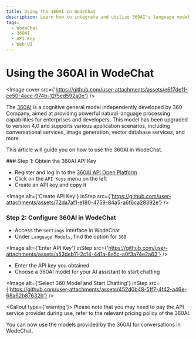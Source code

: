 ```yaml
---
title: Using the 360AI in WodeChat
description: Learn how to integrate and utilize 360AI's language model APIs in WodeChat.
tags:
  - WodeChat
  - 360AI
  - API Key
  - Web UI
---
```


# Using the 360AI in WodeChat

<Image cover src={'https://github.com/user-attachments/assets/e617def1-ce50-4acc-974b-12f5ed592a0e'} />

The [360AI](https://ai.360.com/) is a cognitive general model independently developed by 360 Company, aimed at providing powerful natural language processing capabilities for enterprises and developers. This model has been upgraded to version 4.0 and supports various application scenarios, including conversational services, image generation, vector database services, and more.

This article will guide you on how to use the 360AI in WodeChat.

<Steps>
  ### Step 1: Obtain the 360AI API Key

  - Register and log in to the [360AI API Open Platform](https://ai.360.com/platform/keys)
  - Click on the `API Keys` menu on the left
  - Create an API key and copy it

  <Image alt={'Create API Key'} inStep src={'https://github.com/user-attachments/assets/72da7af1-e180-4759-84a5-a6f6ca28392e'} />

  ### Step 2: Configure 360AI in WodeChat

  - Access the `Settings` interface in WodeChat
  - Under `Language Models`, find the option for `360`

  <Image alt={'Enter API Key'} inStep src={'https://github.com/user-attachments/assets/a53deb11-2c14-441a-8a5c-a0f3a74e2a63'} />

  - Enter the API key you obtained
  - Choose a 360AI model for your AI assistant to start chatting

  <Image alt={'Select 360 Model and Start Chatting'} inStep src={'https://github.com/user-attachments/assets/452d0b48-5ff7-4f42-a46e-68a62b87632b'} />

  <Callout type={'warning'}>
    Please note that you may need to pay the API service provider during use, refer to the relevant
    pricing policy of the 360AI.
  </Callout>
</Steps>

You can now use the models provided by the 360AI for conversations in WodeChat.
